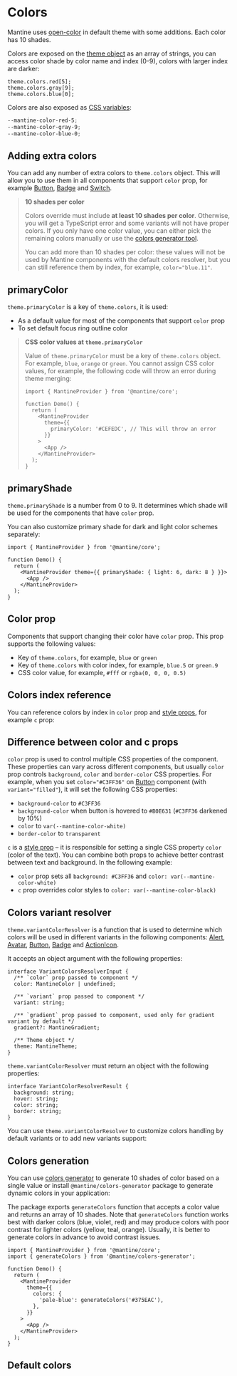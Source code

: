 

# Colors

Mantine uses [open-color](https://yeun.github.io/open-color/) in default theme with some additions.
Each color has 10 shades.

Colors are exposed on the [theme object](/theming/theme-object) as an array of strings,
you can access color shade by color name and index (0-9), colors with larger index are darker:

```tsx
theme.colors.red[5];
theme.colors.gray[9];
theme.colors.blue[0];
```

Colors are also exposed as [CSS variables](/styles/css-variables):

```scss
--mantine-color-red-5;
--mantine-color-gray-9;
--mantine-color-blue-0;
```

## Adding extra colors

You can add any number of extra colors to `theme.colors` object.
This will allow you to use them in all components that support `color` prop, for example
[Button](/core/button), [Badge](/core/badge) and [Switch](/core/switch).

<Demo data={ThemingDemos.colorsOverride} />

> **10 shades per color**
>
> Colors override must include **at least 10 shades per color**. Otherwise, you will get a TypeScript error
> and some variants will not have proper colors. If you only have one color value, you can either
> pick the remaining colors manually or use the [colors generator tool](/colors-generator).
>
> You can add more than 10 shades per color: these values will not be used by Mantine components with the default colors resolver,
> but you can still reference them by index, for example, `color="blue.11"`.

## primaryColor

`theme.primaryColor` is a key of `theme.colors`, it is used:

- As a default value for most of the components that support `color` prop
- To set default focus ring outline color

<Demo data={ThemingDemos.primaryColor} />

> **CSS color values at `theme.primaryColor`**
>
> Value of `theme.primaryColor` must be a key of `theme.colors` object. For example, `blue`, `orange` or `green`.
> You cannot assign CSS color values, for example, the following code will throw an error during theme merging:
>
> ```tsx
> import { MantineProvider } from '@mantine/core';
>
> function Demo() {
>   return (
>     <MantineProvider
>       theme={{
>         primaryColor: '#CEFEDC', // This will throw an error
>       }}
>     >
>       <App />
>     </MantineProvider>
>   );
> }
> ```

## primaryShade

`theme.primaryShade` is a number from 0 to 9. It determines which shade will be used for the components that have `color` prop.

<Demo data={ThemingDemos.primaryShadeConfigurator} />

You can also customize primary shade for dark and light color schemes separately:

```tsx
import { MantineProvider } from '@mantine/core';

function Demo() {
  return (
    <MantineProvider theme={{ primaryShade: { light: 6, dark: 8 } }}>
      <App />
    </MantineProvider>
  );
}
```

## Color prop

Components that support changing their color have `color` prop. This prop supports the following values:

- Key of `theme.colors`, for example, `blue` or `green`
- Key of `theme.colors` with color index, for example, `blue.5` or `green.9`
- CSS color value, for example, `#fff` or `rgba(0, 0, 0, 0.5)`

<Demo data={ThemingDemos.colorProp} />

## Colors index reference

You can reference colors by index in `color` prop and [style props](/styles/style-props), for example `c` prop:

<Demo data={ThemingDemos.colorsIndexConfigurator} />

## Difference between color and c props

`color` prop is used to control multiple CSS properties of the component. These properties can vary across different components,
but usually `color` prop controls `background`, `color` and `border-color` CSS properties. For example,
when you set `color="#C3FF36"` on [Button](/core/button) component (with `variant="filled"`), it will set the following CSS properties:

- `background-color` to `#C3FF36`
- `background-color` when button is hovered to `#B0E631` (`#C3FF36` darkened by 10%)
- `color` to `var(--mantine-color-white)`
- `border-color` to `transparent`

`c` is a [style prop](/styles/style-props) – it is responsible for setting a single CSS property `color` (color of the text).
You can combine both props to achieve better contrast between text and background. In the following example:

- `color` prop sets all `background: #C3FF36` and `color: var(--mantine-color-white)`
- `c` prop overrides color styles to `color: var(--mantine-color-black)`

<Demo data={ThemingDemos.colorAndCProps} />

## Colors variant resolver

`theme.variantColorResolver` is a function that is used to determine which colors will be used
in different variants in the following components: [Alert](/core/alert), [Avatar](/core/avatar), [Button](/core/button), [Badge](/core/badge) and [ActionIcon](/core/action-icon).

It accepts an object argument with the following properties:

```tsx
interface VariantColorsResolverInput {
  /** `color` prop passed to component */
  color: MantineColor | undefined;

  /** `variant` prop passed to component */
  variant: string;

  /** `gradient` prop passed to component, used only for gradient variant by default */
  gradient?: MantineGradient;

  /** Theme object */
  theme: MantineTheme;
}
```

`theme.variantColorResolver` must return an object with the following properties:

```tsx
interface VariantColorResolverResult {
  background: string;
  hover: string;
  color: string;
  border: string;
}
```

You can use `theme.variantColorResolver` to customize colors handling by default variants
or to add new variants support:

<Demo data={ThemingDemos.variantColorsResolver} />

## Colors generation

You can use [colors generator](/colors-generator) to generate 10 shades of color based on a single value
or install `@mantine/colors-generator` package to generate dynamic colors in your application:

<InstallScript packages="chroma-js @mantine/colors-generator" />

The package exports `generateColors` function that accepts a color value and returns an array of 10 shades.
Note that `generateColors` function works best with darker colors (blue, violet, red) and may produce
colors with poor contrast for lighter colors (yellow, teal, orange). Usually, it is better to generate
colors in advance to avoid contrast issues.

```tsx
import { MantineProvider } from '@mantine/core';
import { generateColors } from '@mantine/colors-generator';

function Demo() {
  return (
    <MantineProvider
      theme={{
        colors: {
          'pale-blue': generateColors('#375EAC'),
        },
      }}
    >
      <App />
    </MantineProvider>
  );
}
```

## Default colors

<ThemeColors />
